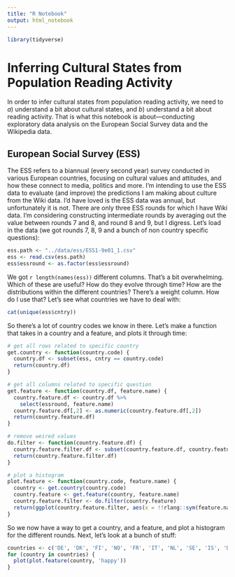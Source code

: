 ```yaml
---
title: "R Notebook"
output: html_notebook
---
```


```r
library(tidyverse)
```

# Inferring Cultural States from Population Reading Activity
In order to infer cultural states from population reading activity,
we need to $a)$ understand a bit about cultural states, and $b)$ understand a bit about reading activity. That is what this notebook is about—conducting exploratory data analysis on the European Social Survey data and the Wikipedia data.

## European Social Survey (ESS)

The ESS refers to a biannual (every second year) survey conducted in various European countries,
focusing on cultural values and attitudes, and how these connect to media, politics and more.
I'm intending to use the ESS data to evaluate (and improve) the predictions I am making about
culture from the Wiki data. I'd have loved is the ESS data was annual, but unfortunately it is
not. There are only three ESS rounds for which I have Wiki data. I'm considering constructing
intermediate rounds by averaging out the value between rounds 7 and 8, and round 8 and 9, but
I digress. Let's load in the data (we got rounds 7, 8, 9 and a bunch of non country specific
questions):

```r
ess.path <- "../data/ess/ESS1-9e01_1.csv"
ess <- read.csv(ess.path)
ess$essround <- as.factor(ess$essround)
```

We got `r length(names(ess))` different columns. That's a bit overwhelming. Which of these are useful?
How do they evolve through time? How are the distributions within the different countries?
There's a weight column. How do I use that? Let's see what countries we have to deal with:
```r
cat(unique(ess$cntry))
``` 

So there's a lot of country codes we know in there. Let's make a function that takes in a country and a feature, and plots it through time:

```r
# get all rows related to specific country
get.country <- function(country.code) {
  country.df <- subset(ess, cntry == country.code) 
  return(country.df)
}

# get all columns related to specific question
get.feature <- function(country.df, feature.name) {
  country.feature.df <- country.df %>%
    select(essround, feature.name)
  country.feature.df[,2] <- as.numeric(country.feature.df[,2])
  return(country.feature.df)
}

# remove weired values
do.filter <- function(country.feature.df) {
  country.feature.filter.df <- subset(country.feature.df, country.feature.df[,2] <= 10)
  return(country.feature.filter.df)
}

# plot a histogram
plot.feature <- function(country.code, feature.name) {
  country <- get.country(country.code)
  country.feature <- get.feature(country, feature.name)  
  country.feature.filter <- do.filter(country.feature)
  return(ggplot(country.feature.filter, aes(x = !!rlang::sym(feature.name), fill=as.factor(essround))) + geom_histogram(position='dodge', binwidth = .5) + ggtitle(country.code))
}
```

So we now have a way to get a country, and a feature, and plot a histogram for the different rounds. Next, let's look at a bunch of stuff:

```r
countries <- c('DE', 'DK', 'FI', 'NO', 'FR', 'IT', 'NL', 'SE', 'IS', 'DE', 'PL', 'ES')
for (country in countries) {
  plot(plot.feature(country, 'happy'))
}
```














